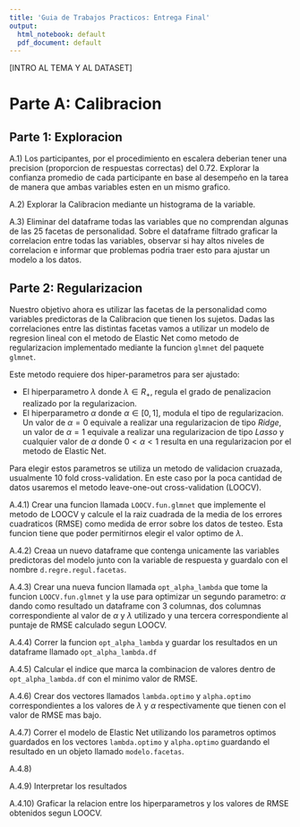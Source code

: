 ```yaml
---
title: 'Guia de Trabajos Practicos: Entrega Final'
output:
  html_notebook: default
  pdf_document: default
---
```


[INTRO AL TEMA Y AL DATASET] 

# Parte A: Calibracion

## Parte 1: Exploracion

A.1) Los participantes, por el procedimiento en escalera deberian tener una precision (proporcion de respuestas correctas) del 0.72. Explorar la confianza promedio de cada participante en base al desempeño en la tarea de manera que ambas variables esten en un mismo grafico. 

A.2) Explorar la Calibracion mediante un histograma de la variable.

A.3) Eliminar del dataframe todas las variables que no comprendan algunas de las 25 facetas de personalidad. Sobre el dataframe filtrado graficar la correlacion entre todas las variables, observar si hay altos niveles de correlacion e informar que problemas podria traer esto para ajustar un modelo a los datos.

## Parte 2: Regularizacion

Nuestro objetivo ahora es utilizar las facetas de la personalidad como variables predictoras de la Calibracion que tienen los sujetos. Dadas las correlaciones entre las distintas facetas vamos a utilizar un modelo de regresion lineal con el metodo de Elastic Net como metodo de regularizacion implementado mediante la funcion `glmnet` del paquete `glmnet`. 

Este metodo requiere dos hiper-parametros para ser ajustado: 

- El hiperparametro $\lambda$ donde $\lambda \in R_+$, regula el grado de penalizacion realizado por la regularizacion. 
- El hiperparametro $\alpha$ donde $\alpha \in [0,1]$, modula el tipo de regularizacion. Un valor de $\alpha = 0$ equivale a realizar una regularizacion de tipo *Ridge*, un valor de $\alpha = 1$ equivale a realizar una regularizacion de tipo *Lasso* y cualquier valor de $\alpha$ donde $0 < \alpha < 1$ resulta en una regularizacion por el metodo de Elastic Net. 

Para elegir estos parametros se utiliza un metodo de validacion cruazada, usualmente 10 fold cross-validation. En este caso por la poca cantidad de datos usaremos el metodo leave-one-out cross-validation (LOOCV).

A.4.1) Crear una funcion llamada `LOOCV.fun.glmnet` que implemente el metodo de LOOCV y calcule el la raiz cuadrada de la media de los errores cuadraticos (RMSE) como medida de error sobre los datos de testeo. Esta funcion tiene que poder permitirnos elegir el valor optimo de $\lambda$. 

A.4.2) Creaa un nuevo dataframe que contenga unicamente las variables predictoras del modelo junto con la variable de respuesta y guardalo con el nombre `d.regre.regul.facetas`.  

A.4.3) Crear una nueva funcion llamada `opt_alpha_lambda` que tome la funcion `LOOCV.fun.glmnet` y la use para optimizar un segundo parametro: $\alpha$ dando como resultado un dataframe con 3 columnas, dos columnas correspondiente al valor de $\alpha$ y $\lambda$ utilizado y una tercera correspondiente al puntaje de RMSE calculado segun LOOCV. 

A.4.4) Correr la funcion `opt_alpha_lambda` y guardar los resultados en un dataframe llamado `opt_alpha_lambda.df`

A.4.5) Calcular el indice que marca la combinacion de valores dentro de `opt_alpha_lambda.df` con el minimo valor de RMSE. 

A.4.6) Crear dos vectores llamados `lambda.optimo` y `alpha.optimo` correspondientes a los valores de $\lambda$ y $\alpha$ respectivamente que tienen con el valor de RMSE mas bajo. 

A.4.7) Correr el modelo de Elastic Net utilizando los parametros optimos guardados en los vectores `lambda.optimo` y `alpha.optimo` guardando el resultado en un objeto llamado `modelo.facetas`. 

A.4.8) 

A.4.9) Interpretar los resultados

A.4.10) Graficar la relacion entre los hiperparametros y los valores de RMSE obtenidos segun LOOCV. 